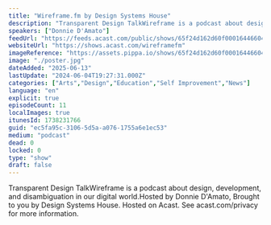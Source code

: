 ```yaml
---
title: "Wireframe.fm by Design Systems House"
description: "Transparent Design TalkWireframe is a podcast about design, development, and disambiguation in our digital world.Hosted by Donnie D'Amato, Brought to you by Design Systems House. Hosted on Acast. See acast.com/privacy for more information."
speakers: ["Donnie D'Amato"]
feedUrl: "https://feeds.acast.com/public/shows/65f24d162d60f00016446604"
websiteUrl: "https://shows.acast.com/wireframefm"
imageReference: "https://assets.pippa.io/shows/65f24d162d60f00016446604/1711105579498-37da5fbca7fd10007a6e1ebe01f76db9.jpeg"
image: "./poster.jpg"
dateAdded: "2025-06-13"
lastUpdate: "2024-06-04T19:27:31.000Z"
categories: ["Arts","Design","Education","Self Improvement","News"]
language: "en"
explicit: true
episodeCount: 11
localImages: true
itunesId: 1738231766
guid: "ec5fa95c-3106-5d5a-a076-1755a6e1ec53"
medium: "podcast"
dead: 0
locked: 0
type: "show"
draft: false
---
```


Transparent Design TalkWireframe is a podcast about design, development, and disambiguation in our digital world.Hosted by Donnie D'Amato, Brought to you by Design Systems House. Hosted on Acast. See acast.com/privacy for more information.
